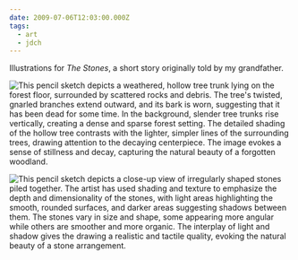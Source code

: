 ```yaml
---
date: 2009-07-06T12:03:00.000Z
tags:
  - art
  - jdch
---
```

Illustrations for <i>The Stones</i>, a short story originally told by my grandfather.

![This pencil sketch depicts a weathered, hollow tree trunk lying on the forest floor, surrounded by scattered rocks and debris. The tree's twisted, gnarled branches extend outward, and its bark is worn, suggesting that it has been dead for some time. In the background, slender tree trunks rise vertically, creating a dense and sparse forest setting. The detailed shading of the hollow tree contrasts with the lighter, simpler lines of the surrounding trees, drawing attention to the decaying centerpiece. The image evokes a sense of stillness and decay, capturing the natural beauty of a forgotten woodland.](../../assets/art/20090518-stones.jpg)

![This pencil sketch depicts a close-up view of irregularly shaped stones piled together. The artist has used shading and texture to emphasize the depth and dimensionality of the stones, with light areas highlighting the smooth, rounded surfaces, and darker areas suggesting shadows between them. The stones vary in size and shape, some appearing more angular while others are smoother and more organic. The interplay of light and shadow gives the drawing a realistic and tactile quality, evoking the natural beauty of a stone arrangement.](../../assets/art/20090706-stones.jpg)
